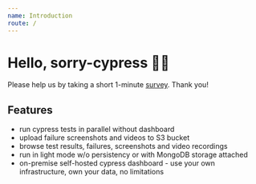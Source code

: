```yaml
---
name: Introduction
route: /
---
```


# Hello, sorry-cypress 👋🏻

Please help us by taking a short 1-minute [survey](https://forms.gle/qxoTPFiokLWuc6eZ7). Thank you!

## Features

- run cypress tests in parallel without dashboard
- upload failure screenshots and videos to S3 bucket
- browse test results, failures, screenshots and video recordings
- run in light mode w/o persistency or with MongoDB storage attached
- on-premise self-hosted cypress dashboard - use your own infrastructure, own your data, no limitations
